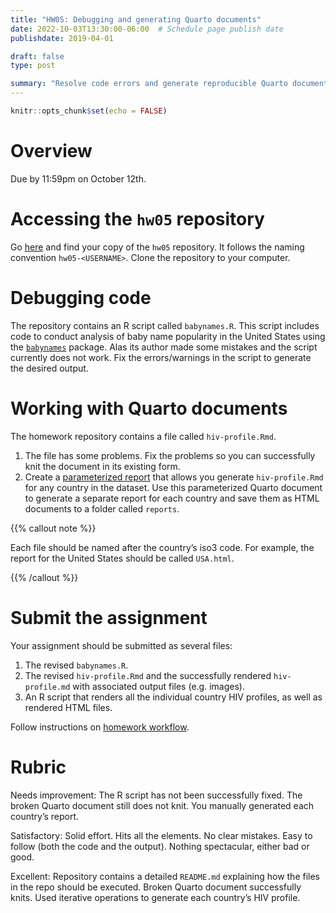 ```yaml
---
title: "HW05: Debugging and generating Quarto documents"
date: 2022-10-03T13:30:00-06:00  # Schedule page publish date
publishdate: 2019-04-01

draft: false
type: post

summary: "Resolve code errors and generate reproducible Quarto documents."
---
```


```r
knitr::opts_chunk$set(echo = FALSE)
```

# Overview

Due by 11:59pm on October 12th.

# Accessing the `hw05` repository

Go [here](https://github.coecis.cornell.edu/cis-fa22) and find your copy of the `hw05` repository. It follows the naming convention `hw05-<USERNAME>`. Clone the repository to your computer.

# Debugging code

The repository contains an R script called `babynames.R`. This script includes code to conduct analysis of baby name popularity in the United States using the [`babynames`](http://hadley.github.io/babynames/) package. Alas its author made some mistakes and the script currently does not work. Fix the errors/warnings in the script to generate the desired output.

# Working with Quarto documents

The homework repository contains a file called `hiv-profile.Rmd`.

1. The file has some problems. Fix the problems so you can successfully knit the document in its existing form.
1. Create a [parameterized report](https://r4ds.had.co.nz/r-markdown.html#parameters) that allows you generate `hiv-profile.Rmd` for any country in the dataset. Use this parameterized Quarto document to generate a separate report for each country and save them as HTML documents to a folder called `reports`.

{{% callout note %}}

Each file should be named after the country's iso3 code. For example, the report for the United States should be called `USA.html`.

{{% /callout %}}

# Submit the assignment

Your assignment should be submitted as several files:

1. The revised `babynames.R`.
1. The revised `hiv-profile.Rmd` and the successfully rendered `hiv-profile.md` with associated output files (e.g. images).
1. An R script that renders all the individual country HIV profiles, as well as rendered HTML files.

Follow instructions on [homework workflow](/faq/homework-guidelines/#homework-workflow).

# Rubric

Needs improvement: The R script has not been successfully fixed. The broken Quarto document still does not knit. You manually generated each country's report.

Satisfactory: Solid effort. Hits all the elements. No clear mistakes. Easy to follow (both the code and the output). Nothing spectacular, either bad or good.

Excellent: Repository contains a detailed `README.md` explaining how the files in the repo should be executed. Broken Quarto document successfully knits. Used iterative operations to generate each country's HIV profile.

